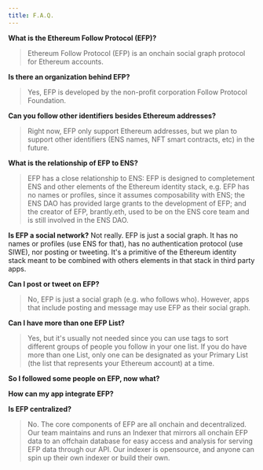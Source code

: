 ```yaml
---
title: F.A.Q.
---
```


**What is the Ethereum Follow Protocol (EFP)?**
>Ethereum Follow Protocol (EFP) is an onchain social graph protocol for Ethereum accounts.

**Is there an organization behind EFP?**
>Yes, EFP is developed by the non-profit corporation Follow Protocol Foundation.

**Can you follow other identifiers besides Ethereum addresses?**
>Right now, EFP only support Ethereum addresses, but we plan to support other identifiers (ENS names, NFT smart contracts, etc) in the future.

**What is the relationship of EFP to ENS?**
>EFP has a close relationship to ENS: EFP is designed to completement ENS and other elements of the Ethereum identity stack, e.g. EFP has no names or profiles, since it assumes composability with ENS; the ENS DAO has provided large grants to the development of EFP; and the creator of EFP, brantly.eth, used to be on the ENS core team and is still involved in the ENS DAO.

**Is EFP a social network?**
Not really. EFP is just a social graph. It has no names or profiles (use ENS for that), has no authentication protocol (use SIWE), nor posting or tweeting. It's a primitive of the Ethereum identity stack meant to be combined with others elements in that stack in third party apps.

**Can I post or tweet on EFP?**
>No, EFP is just a social graph (e.g. who follows who). However, apps that include posting and message may use EFP as their social graph.

**Can I have more than one EFP List?**
>Yes, but it's usually not needed since you can use tags to sort different groups of people you follow in your one list. If you do have more than one List, only one can be designated as your Primary List (the list that represents your Ethereum account) at a time.

**So I followed some people on EFP, now what?**


**How can my app integrate EFP?**


**Is EFP centralized?**
>No. The core components of EFP are all onchain and decentralized. Our team maintains and runs an Indexer that mirrors all onchain EFP data to an offchain database for easy access and analysis for serving EFP data through our API. Our indexer is opensource, and anyone can spin up their own indexer or build their own.
